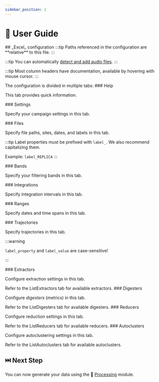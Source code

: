 ```yaml
---
sidebar_position: 2
---
```



# 📖 User Guide

<Fragment>
  ## <ExcelIcon /> _Excel_ configuration
</Fragment>

<Fragment>
  :::tip
  Paths referenced in the <ExcelIcon /> configuration are **relative** to this
  file.
  :::

</Fragment>

:::tip
You can automatically [detect and add audio files](../../../extras/file-detection).
:::

:::tip
Most column headers have documentation, available by hovering with mouse cursor.
:::

<Fragment>
  The <ExcelIcon /> configuration is divided in multiple tabs:
</Fragment>

<Fragment>
  ### <ExcelTab background={'#eeeeee'}>Help</ExcelTab>
</Fragment>

This tab provides quick information.

<Fragment>
  ### <ExcelTab background={'#ffffa6'}>Settings</ExcelTab>
</Fragment>

Specify your campaign settings in this tab.

<Fragment>
  ### <ExcelTab background={'#ffffa6'}>Files</ExcelTab>
</Fragment>

Specify file paths, sites, dates, and labels in this tab.

:::tip
Label properties must be prefixed with `label_`. We also recommend capitalizing them.

Example: `label_REPLICA`
:::

<Fragment>
  ### <ExcelTab background={'#ffffa6'}>Bands</ExcelTab>
</Fragment>

Specify your filtering bands in this tab.

<Fragment>
  ### <ExcelTab background={'#ffffa6'}>Integrations</ExcelTab>
</Fragment>

Specify integration intervals in this tab.

<Fragment>
  ### <ExcelTab background={'#ffffa6'}>Ranges</ExcelTab>
</Fragment>

Specify dates and time spans in this tab.

<Fragment>
  ### <ExcelTab background={'#ffffa6'}>Trajectories</ExcelTab>
</Fragment>

Specify trajectories in this tab.

:::warning

`label_property` and `label_value` are case-sensitive!

:::

<Fragment>
  ### <ExcelTab background={'#b4c7dc'}>Extractors</ExcelTab>
</Fragment>

Configure extraction settings in this tab.

<Fragment>
  Refer to the <ExcelTab background={'#eeeeee'}>ListExtractors</ExcelTab> tab
  for available extractors.
</Fragment>

<Fragment>
  ### <ExcelTab background={'#b4c7dc'}>Digesters</ExcelTab>
</Fragment>

Configure _digesters_ (metrics) in this tab.

<Fragment>
  Refer to the <ExcelTab background={'#eeeeee'}>ListDigesters</ExcelTab> tab for
  available digesters.
</Fragment>

<Fragment>
  ### <ExcelTab background={'#b4c7dc'}>Reducers</ExcelTab>
</Fragment>

Configure reduction settings in this tab.

<Fragment>
  Refer to the <ExcelTab background={'#eeeeee'}>ListReducers</ExcelTab> tab for
  available reducers.
</Fragment>

<Fragment>
  ### <ExcelTab background={'#b4c7dc'}>Autoclusters</ExcelTab>
</Fragment>

Configure autoclustering settings in this tab.

<Fragment>
  Refer to the <ExcelTab background={'#eeeeee'}>ListAutoclusters</ExcelTab> tab
  for available autoclusters.
</Fragment>

## ⏭️ Next Step

You can now generate your data using the 🧮 [Processing](../../processing/)
module.
